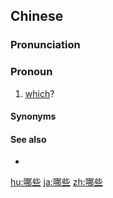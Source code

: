 ==Chinese==
{{zh-forms}}

===Pronunciation===
{{zh-pron
|m=nǎxiē,něixiē
|c=naa5 se1
|cat=pron
}}

===Pronoun===
{{zh-pronoun}}

# {{qualifier|plural, interrogative}} [[which]]?

====Synonyms====
{{zh-dial}}

====See also====
* {{zh-l|那些}}

{{zh-cat|Elementary}}

[[hu:哪些]]
[[ja:哪些]]
[[zh:哪些]]